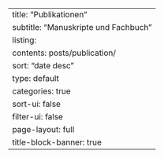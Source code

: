 ---
title: "Publikationen"
subtitle: "Manuskripte und Fachbuch"
listing:
  contents: posts/publication/
  sort: "date desc"
  type: default
  categories: true
  sort-ui: false
  filter-ui: false
page-layout: full
title-block-banner: true
---